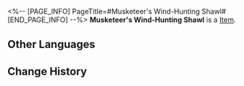 <%-- [PAGE_INFO]
PageTitle=#Musketeer's Wind-Hunting Shawl#
[END_PAGE_INFO] --%>
{{Item Infobox
|id          = 31023
|image       = Item Musketeer's Wind-Hunting Shawl.png
|type        = 
|invCategory = Relics
|rarity      = 2
|effect      = 
|description = A knitted cape in an ethnic style, lined with bulletproof fibers.
|source1     = [[Cavern of Corrosion: Corridor of Fading Echoes]]
}}
'''Musketeer's Wind-Hunting Shawl''' is a [[Item]].

==Other Languages==
{{Other Languages
|en   = Musketeer's Wind-Hunting Shawl
|zhs  = 快枪手的猎风披肩
|zht  = 快槍手的獵風披肩
|ja   = ガンマンの風狩りポンチョ
|ko   = 거너의 윈드헌터 망토
|es   = Poncho de caza de la pistolera
|fr   = Châle chasse-vent de mousquetaire
|ru   = Ветрозащитная накидка стрелка
|th   = Musketeer's Wind-Hunting Shawl
|vi   = Áo Choàng Săn Gió Của Thiện Xạ
|de   = Windjäger-Umhang der Musketierin
|id   = Musketeer's Wind-Hunting Shawl
|pt   = Xale de Caça ao Vento da Mosqueteira
}}

==Change History==
{{Change History|1.0}}